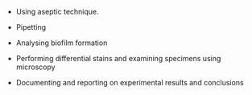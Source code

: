 *	Using aseptic technique.

*	Pipetting

*	Analysing biofilm formation

* Performing differential stains and examining specimens using microscopy

*	Documenting and reporting on experimental results and conclusions
